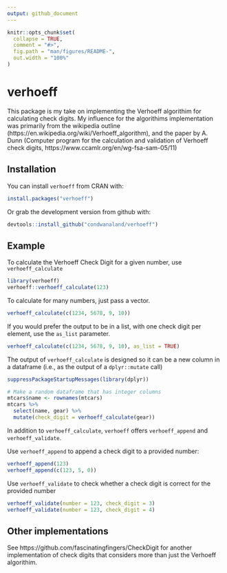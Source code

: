 ```yaml
---
output: github_document
---
```


<!-- README.md is generated from README.Rmd. Please edit that file -->

```r
knitr::opts_chunk$set(
  collapse = TRUE,
  comment = "#>",
  fig.path = "man/figures/README-",
  out.width = "100%"
)
```

# verhoeff

This package is my take on implementing the Verhoeff algorithim for calculating check digits. 
My influence for the algorithims implementation was primarily from the wikipedia outline (https://en.wikipedia.org/wiki/Verhoeff_algorithm), and the paper by A. Dunn (Computer program for the calculation and validation of Verhoeff check digits, https://www.ccamlr.org/en/wg-fsa-sam-05/11)


## Installation

You can install `verhoeff` from CRAN with:

```r
install.packages("verhoeff")
```


Or grab the development version from github with:

```r
devtools::install_github("condwanaland/verhoeff")
```

## Example

To calculate the Verhoeff Check Digit for a given number, use `verhoeff_calculate`

```r
library(verhoeff)
verhoeff::verhoeff_calculate(123)
```

To calculate for many numbers, just pass a vector.

```r
verhoeff_calculate(c(1234, 5678, 9, 10))
```

If you would prefer the output to be in a list, with one check digit per element, use the `as_list` parameter.

```r
verhoeff_calculate(c(1234, 5678, 9, 10), as_list = TRUE)
```


The output of `verhoeff_calculate` is designed so it can be a new column in a dataframe (i.e., as the output of a `dplyr::mutate` call)
```r
suppressPackageStartupMessages(library(dplyr))

# Make a random dataframe that has integer columns
mtcars$name <- rownames(mtcars)
mtcars %>% 
  select(name, gear) %>% 
  mutate(check_digit = verhoeff_calculate(gear))
```


In addition to `verhoeff_calculate`, `verhoeff` offers `verhoeff_append` and `verhoeff_validate`.

Use `verhoeff_append` to append a check digit to a provided number:

```r
verhoeff_append(123)
verhoeff_append(c(123, 5, 0))
```

Use `verhoeff_validate` to check whether a check digit is correct for the provided number

```r
verhoeff_validate(number = 123, check_digit = 3)
verhoeff_validate(number = 123, check_digit = 4)
```


## Other implementations

See https://github.com/fascinatingfingers/CheckDigit for another implementation of check digits that considers more than just the Verhoeff algorithim.


